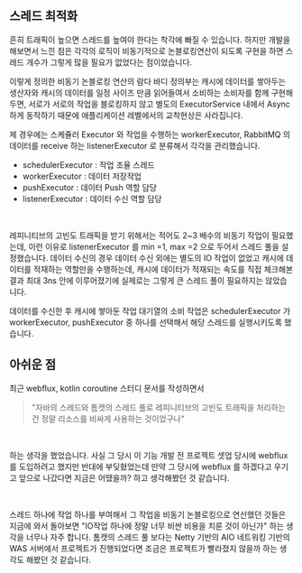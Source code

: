 ## 스레드 최적화

흔히 트래픽이 높으면 스레드를 높여야 한다는 착각에 빠질 수 있습니다. 하지만 개발을 해보면서 느낀 점은 각각의 로직이 비동기적으로 논블로킹연산이 되도록 구현을 하면 스레드 개수가 그렇게 많을 필요가 없었다는 점이었습니다. <br/>

이렇게 정의한 비동기 논블로킹 연산의 람다 바디 정의부는 캐시에 데이터를 쌓아두는 생산자와 캐시의 데이터를 일정 사이즈 만큼 읽어들여서 소비하는 소비자를 함께 구현해두면, 서로가 서로의 작업을 블로킹하지 않고 별도의 ExecutorService 내에서 Async 하게 동작하기 때문에 애플리케이션 레벨에서의 교착현상은 사라집니다.<br/>

제 경우에는 스케쥴러 Executor 와 작업을 수행하는 workerExecutor, RabbitMQ 의 데이터를 receive 하는 listenerExecutor 로 분류해서 각각을 관리했습니다.

- schedulerExecutor : 작업 조율 스레드
- workerExecutor : 데이터 저장작업
- pushExecutor : 데이터 Push 역할 담당
- listenerExecutor : 데이터 수신 역할 담당

<br/>

레피니티브의 고빈도 트래픽을 받기 위해서는 적어도 2\~3 배수의 비동기 작업이 필요했는데, 이런 이유로 listenerExecutor 를 min =1, max =2 으로 두어서 스레드 풀을 설정했습니다. 데이터 수신의 경우 데이터 수신 외에는 별도의 IO 작업이 없었고 캐시에 데이터를 적재하는 역할만을 수행하는데, 캐시에 데이터가 적재되는 속도를 직접 체크해본 결과 최대 3ns 안에 이루어졌기에 실제로는 그렇게 큰 스레드 풀이 필요하지는 않았습니다.<br/>

데이터를 수신한 후 캐시에 쌓아둔 작업 대기열의 소비 작업은 schedulerExecutor 가 workerExecutor, pushExecutor 중 하나를 선택해서 해당 스레드를 실행시키도록 했습니다.<br/>



## 아쉬운 점

최근 webflux, kotlin coroutine 스터디 문서를 작성하면서 <br/>

> "자바의 스레드와 톰캣의 스레드 풀로 레피니티브의 고빈도 트래픽을 처리하는 건 정말 리소스를 비싸게 사용하는 것이었구나" 

<br/>

하는 생각을 했었습니다. 사실 그 당시 이 기능 개발 전 프로젝트 셋업 당시에 webflux 를 도입하려고 했지만 반대에 부딪혔었는데 만약 그 당시에 webflux 를 하겠다고 우기고 앞으로 나갔다면 지금은 어땠을까? 하고 생각해봤던 것 같습니다.<br/>

<br/>

스레드 하나에 작업 하나를 부여해서 그 작업을 비동기 논블로킹으로 연산했던 것들은 지금에 와서 돌아보면 "IO작업 하나에 정말 너무 비싼 비용을 치룬 것이 아닌가" 하는 생각을 너무나 자주 합니다. 톰캣의 스레드 풀 보다는 Netty 기반의 AIO 네트워킹 기반의 WAS 서버에서 프로젝트가 진행되었다면 조금은 프로젝트가 빨라졌지 않을까 하는 생각도 해봤던 것 같습니다.<br/>

<br/>



